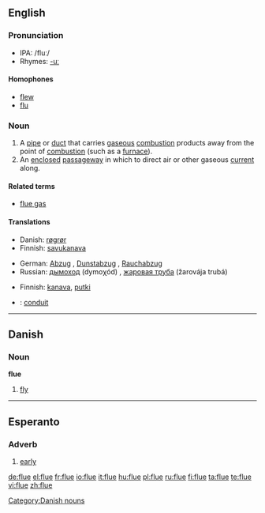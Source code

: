 ==English==

===Pronunciation===
* IPA: /fluː/
* Rhymes: [[Rhymes:English:-uː|-uː]]

====Homophones====
* [[flew]]
* [[flu]]

===Noun===
{{en-noun}}

# A [[pipe]] or [[duct]] that carries [[gaseous]] [[combustion]] products away from the point of [[combustion]] (such as a [[furnace]]).
# An [[enclosed]] [[passageway]] in which to direct air or other gaseous [[current]] along.

====Related terms====
* [[flue gas]]

====Translations====
{{trans-top|pipe that carries gaseous combustion products away from their origin}}
* Danish: [[røgrør]] {{n}}
* Finnish: [[savukanava]]
{{trans-mid}}
* German: [[Abzug]] {{m}}, [[Dunstabzug]] {{m}}, [[Rauchabzug]] {{m}}
* Russian: [[дымоход]] (dymoχód) {{m}}, [[жаровая труба]] (žarovája trubá) {{f}}
{{trans-bottom}}

{{trans-top|enclosed passageway for a gas}}
* Finnish: [[kanava]], [[putki]]
{{trans-mid}}
{{trans-bottom}}

{{checktrans}}
* {{ttbc|French}}: [[conduit]] {{m}}

----

==Danish==

===Noun===
'''flue'''

# [[fly]]

[[Category:Danish nouns]]

----

==Esperanto==

===Adverb===
{{eo-adv}}

# [[early]]

[[de:flue]]
[[el:flue]]
[[fr:flue]]
[[io:flue]]
[[it:flue]]
[[hu:flue]]
[[pl:flue]]
[[ru:flue]]
[[fi:flue]]
[[ta:flue]]
[[te:flue]]
[[vi:flue]]
[[zh:flue]]